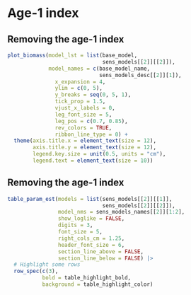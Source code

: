 # Age-1 index

## Removing the age-1 index
```r
plot_biomass(model_lst = list(base_model,
                              sens_models[[2]][[2]]),
             model_names = c(base_model_name,
                             sens_models_desc[[2]][1]),
               x_expansion = 4,
               ylim = c(0, 5),
               y_breaks = seq(0, 5, 1),
               tick_prop = 1.5,
               vjust_x_labels = 0,
               leg_font_size = 5,
               leg_pos = c(0.7, 0.85),
               rev_colors = TRUE,
               ribbon_line_type = 0) +
  theme(axis.title.x = element_text(size = 12),
        axis.title.y = element_text(size = 12),
        legend.key.size = unit(0.5, units = "cm"),
        legend.text = element_text(size = 10))
```

## Removing the age-1 index
```r
table_param_est(models = list(sens_models[[2]][[1]],
                              sens_models[[2]][[2]]),
                model_nms = sens_models_names[[2]][1:2],
                show_loglike = FALSE,
                digits = 3,
                font_size = 5,
                right_cols_cm = 1.25,
                header_font_size = 6,
                section_line_above = FALSE,
                section_line_below = FALSE) |>
  # Highlight some rows
  row_spec(c(3),
           bold = table_highlight_bold,
           background = table_highlight_color)

```

